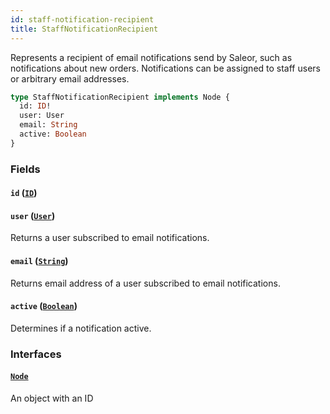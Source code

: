 ```yaml
---
id: staff-notification-recipient
title: StaffNotificationRecipient
---
```


Represents a recipient of email notifications send by Saleor, such as notifications about new orders. Notifications can be assigned to staff users or arbitrary email addresses.

```graphql
type StaffNotificationRecipient implements Node {
  id: ID!
  user: User
  email: String
  active: Boolean
}
```

### Fields

#### `id` ([`ID`](../../../developer/api-reference/scalars/id))

#### `user` ([`User`](../../../developer/api-reference/objects/user))

Returns a user subscribed to email notifications.

#### `email` ([`String`](../../../developer/api-reference/scalars/string))

Returns email address of a user subscribed to email notifications.

#### `active` ([`Boolean`](../../../developer/api-reference/scalars/boolean))

Determines if a notification active.

### Interfaces

#### [`Node`](../../../developer/api-reference/interfaces/node)

An object with an ID
